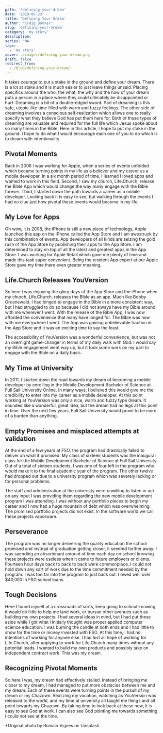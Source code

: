 ```yaml
---
path: '/defining-your-dream'
date: '2019-05-23'
title: 'Defining Your Dream'
author: 'Craig Booker'
slug: 'defining-your-dream'
category: 'my story'
description:
series: 'NA'
tags:
  - 'my story'
cover: ./images/defining-your-dream.png
draft: false
redirect_from:
  - /blog/defining-your-dream/
---
```


It takes courage to put a stake in the ground and define your dream. There is a lot at stake and it is much easier to just leave things unsaid. Placing specifics around the who, the what, the why and the how of your dream puts a person in a place where they could ultimately be disappointed or hurt. Dreaming is a bit of a double-edged sword. Part of dreaming is this safe, utopic-like time filled with warm and fuzzy feelings. The other side of dreaming involves a conscious self-realization which allows one to really specify what they believe God has put them here for. Both of these types of dreaming are valuable and required for the full life which Jesus spoke about so many times in the Bible. Here in this article, I hope to put my stake in the ground. I hope to do what I would encourage each one of you to do which is to dream with intentionality.

## Pivotal Moments

Back in 2008 I was working for Apple, when a series of events unfolded which became turning points in my life as a believer and my career as a mobile developer. In a six month period of time, I learned I loved apps and wanted to work in this field. Second, I saw my church, Life.Church, release the Bible App which would change the way many engage with the Bible forever. Third, I started down the path towards a career as a mobile developer. Looking back it is easy to see, but walking through the events I had no clue just how pivotal these events would become in my life.

## My Love for Apps

Oh wow, it is 2008, the iPhone is still a new piece of technology, Apple launched this app on the iPhone called the App Store and I am awestruck by this combination of events. App developers of all kinds are seizing the gold rush of the App Store by publishing their apps to the App Store. I am determined to stay on top of all the latest and greatest apps in the App Store. I was working for Apple Retail which gave me plenty of time and made this task super convenient. Being the resident App expert at our Apple Store gave my time there even greater meaning.

## Life.Church Releases YouVersion

So here I was enjoying the glory days of the App Store and the iPhone when my church, Life.Church, releases the Bible as an app. Much like Bobby Gruenewald, I had longed to engage in the Bible in a more consistent way, but I had struggled to do so because I did not always have my Bible around with me wherever I went. With the release of the Bible App, I was now afforded the convenience that many have longed for. The Bible was now with me everywhere I went. The App was gaining unbelievable traction in the App Store and it was an exciting time to say the least.

The accessibility of YouVersion was a wonderful convenience, but was not an overnight game-changer in terms of my daily walk with God. I would say my Bible engagement went way up, but it took some work on my part to engage with the Bible on a daily basis.

## My Time at University

In 2011, I started down the road towards my dream of becoming a mobile developer by enrolling in the Mobile Development Bachelor of Science at Full Sail University Online. In many ways, I believed this would give me the credibility to enter into my career as a mobile developer. At this point working at YouVersion was only a nice, warm and fuzzy type dream. It sounded like a wonderful, great idea, but the dream had no legs at this point in time. Over the next few years, Full Sail University would prove to be more of a burden than anything.

## Empty Promises and misplaced attempts at validation

At the end of a few years at FSO, the program had drastically failed to deliver on what it promised. My class of sixteen students was the inaugural class for the Mobile Development Bachelor of Science at Full Sail University. Out of a total of sixteen students, I was one of four left in the program who would make it to the final academic year of the program. The other twelve had dropped out due to a university program which was severely lacking or for personal problems.

The staff and administration at the university were unwilling to listen or act on any input I was providing them regarding the new mobile development program I was attending. I was without any portfolio pieces to begin my career and I now had a huge mountain of debt which was overwhelming. The promised portfolio projects did not exist. In the software world we call these projects vaporware.

## Perseverance

The program was no longer delivering the quality education the school promised and instead of graduation getting closer, it seemed farther away. I was spending an absorbinant amount of time each day on school knowing these projects were useless when it came to future employers or clients. Fourteen hour days back to back to back were commonplace. I could not hold down any sort of work due to the time commitment needed by the program. I was too far into the program to just back out. I owed well over \$40,000 in FSO school loans.

## Tough Decisions

Here I found myself at a crossroads of sorts, keep going to school knowing it would do little to help me land work, or pursue other avenues such as building my own projects. I had several ideas in mind, but I had put these aside while I got what I initially thought was proper applied computer science education. I was burning the candle at both ends and I had little to show for the time or money invested with FSO. At this time, I had no intentions of working for anyone else. I had lost all hope of working for Life.Church, after applying to work for Life.Church many times without any potential leads. I wanted to build my own products and possibly take on independent contract work. This was my dream.

## Recognizing Pivotal Moments

So here I was, my dream had effectively stalled. Instead of bringing me closer to my dream, I had managed to put more obstacles between me and my dream. Each of these events were turning points in the pursuit of my dream or my Chazown. Realizing my vocation, watching as YouVersion was released to the world, and my time at university all taught me things and all point towards my Chazown. By taking time to look back at these now, it is easy to see God at work. I can also see God pointing me towards something I could not see at the time.

\*Original photo by Romain Vignes on Unsplash
